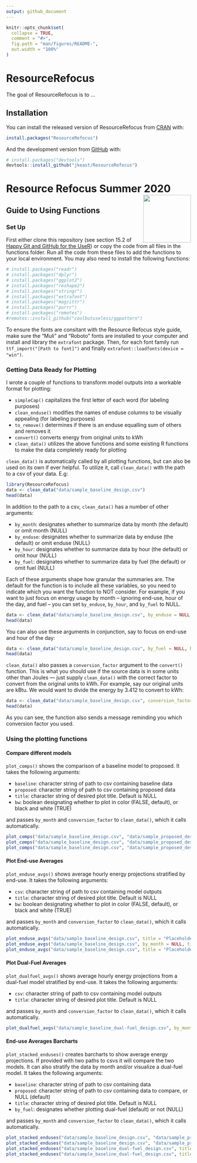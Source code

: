 ```yaml
---
output: github_document
---
```


<!-- README.md is generated from README.Rmd. Please edit that file -->

```r
knitr::opts_chunk$set(
  collapse = TRUE,
  comment = "#>",
  fig.path = "man/figures/README-",
  out.width = "100%"
)
```

# ResourceRefocus

<!-- badges: start -->
<!-- badges: end -->

The goal of ResourceRefocus is to ...

## Installation

You can install the released version of ResourceRefocus from [CRAN](https://CRAN.R-project.org) with:

``` r
install.packages("ResourceRefocus")
```

And the development version from [GitHub](https://github.com/) with:

``` r
# install.packages("devtools")
devtools::install_github("jkeast/ResourceRefocus")
```
# Resource Refocus Summer 2020 <img src="Resource-Refocus-Secondary-Logo-RGB-Borderless.png" align="right" height=130/>

## Guide to Using Functions

### Set Up

First either clone this repository (see section 15.2 of [Happy Git and GitHub for the UseR](https://happygitwithr.com/new-github-first.html#new-github-first)) or copy the code from all files in the functions folder. Run all the code from these files to add the functions to your local environment. You may also need to install the following functions:

```r
# install.packages("readr")
# install.packages("dplyr")
# install.packages("ggplot2")
# install.packages("reshape2")
# install.packages("stringr")
# install.packages("extrafont")
# install.packages("magrittr")
# install.packages("purrr")
# install.packages("remotes")
#remotes::install_github("coolbutuseless/ggpattern")
```


To ensure the fonts are consitant with the Resource Refocus style guide, make sure the "Muli" and "Roboto" fonts are installed to your computer and install and library the `extrafont` package. Then, for each font family run
`ttf_import("[Path to font]")` and finally `extrafont::loadfonts(device = "win")`.

<!-- badges: start -->
<!-- badges: end -->

### Getting Data Ready for Plotting

I wrote a couple of functions to transform model outputs into a workable format for plotting: 

- `simpleCap()` capitalizes the first letter of each word (for labeling purposes)
- `clean_enduse()` modifies the names of enduse columns to be visually appealing (for labeling purposes)
- `to_remove()` determines if there is an enduse equalling sum of others and removes it
- `convert()` converts energy from original units to kWh
- `clean_data()` utilizes the above functions and some existing R functions to make the data completely ready for plotting

`clean_data()` is automatically called by all plotting functions, but can also be used on its own if ever helpful. To utilize it, call `clean_data()` with the path to a csv of your data. E.g:

```r
library(ResourceRefocus)
data <- clean_data("data/sample_baseline_design.csv")
head(data)
```

In addition to the path to a csv, `clean_data()` has a number of other arguments:

- `by_month`: designates whether to summarize data by month (the default) or omit month (NULL)
- `by_enduse`: designates whether to summarize data by enduse (the default) or omit enduse (NULL)
- `by_hour`: designates whether to summarize data by hour (the default) or omit hour (NULL)
- `by_fuel`: designates whether to summarize data by fuel (the default) or omit fuel (NULL)

Each of these arguments shape how granular the summaries are. The default for the function is to include all these variables, so you need to indicate which you want the function to NOT consider. For example, if you want to just focus on energy usage by month -- ignoring end-use, hour of the day, and fuel -- you can set `by_enduse`, `by_hour`, and `by_fuel` to NULL.

```r
data <- clean_data("data/sample_baseline_design.csv", by_enduse = NULL, by_hour = NULL, by_fuel = NULL)
head(data)
```

You can also use these arguments in conjunction, say to focus on end-use and hour of the day:

```r
data <- clean_data("data/sample_baseline_design.csv", by_fuel = NULL, by_month = NULL)
head(data)
```

`clean_data()` also passes a `conversion_factor` argument to the `convert()` function. This is what you should use if the source data is in some units other than Joules --- just supply `clean_data()` with the correct factor to convert from the original units to kWh. For example, say our original units are kBtu. We would want to divide the energy by 3.412 to convert to kWh:

```r
data <- clean_data("data/sample_baseline_design.csv", conversion_factor = 3.412)
head(data)
```

As you can see, the function also sends a message reminding you which conversion factor you used.

### Using the plotting functions

#### Compare different models

`plot_comps()` shows the comparison of a baseline model to proposed. It takes the following arguments:

- `baseline`: character string of path to csv containing baseline data
- `proposed`: character string of path to csv containing proposed data
- `title`: character string of desired plot title. Default is NULL
- `bw`: boolean designating whether to plot in color (FALSE, default), or black and white (TRUE)

and passes `by_month` and `conversion_factor` to `clean_data()`, which it calls automatically.

```r
plot_comps("data/sample_baseline_design.csv", "data/sample_proposed_design_w-pumpsMeter.csv", title = "Placeholder Title")
plot_comps("data/sample_baseline_design.csv", "data/sample_proposed_design_w-pumpsMeter.csv", by_month = NULL, title = "Placeholder Title")
plot_comps("data/sample_baseline_design.csv", "data/sample_proposed_design_w-pumpsMeter.csv", by_month = NULL, title = "Placeholder Title", bw = TRUE)
```

#### Plot End-use Averages

`plot_enduse_avgs()` shows average hourly energy projections stratified by end-use. It takes the following arguments:

- `csv`: character string of path to csv containing model outputs
- `title`: character string of desired plot title. Default is NULL
- `bw`: boolean designating whether to plot in color (FALSE, default), or black and white (TRUE)

and passes `by_month` and `conversion_factor` to `clean_data()`, which it calls automatically.

```r
plot_enduse_avgs("data/sample_baseline_design.csv", title = "Placeholder Title")
plot_enduse_avgs("data/sample_baseline_design.csv", by_month = NULL, title = "Placeholder Title")
plot_enduse_avgs("data/sample_baseline_design.csv", title = "Placeholder Title", by_month = NULL, bw = TRUE)
```

#### Plot Dual-Fuel Averages

`plot_dualfuel_avgs()` shows average hourly energy projections from a dual-fuel model stratified by end-use. It takes the following arguments:

- `csv`: character string of path to csv containing model outputs
- `title`: character string of desired plot title. Default is NULL

and passes `by_month` and `conversion_factor` to `clean_data()`, which it calls automatically.

```r
plot_dualfuel_avgs("data/sample_baseline_dual-fuel_design.csv", by_month = NULL)
```

#### End-use Averages Barcharts

`plot_stacked_enduses()` creates barcharts to show average energy projections. If provided with two paths to csvs it will compare the two models. It can also stratify the data by month and/or visualize a dual-fuel model. It takes the following arguments:

- `baseline`: character string of path to csv containing data
- `proposed`: character string of path to csv containing data to compare, or NULL (default)
- `title`: character string of desired plot title. Default is NULL
- `by_fuel`: designates whether plotting dual-fuel (default) or not (NULL)

and passes `by_month` and `conversion_factor` to `clean_data()`, which it calls automatically.

```r
plot_stacked_enduses("data/sample_baseline_design.csv", "data/sample_proposed_design_w-pumpsMeter.csv", title = "Placeholder Title", by_month = NULL, by_fuel = NULL)
plot_stacked_enduses("data/sample_baseline_design.csv", "data/sample_proposed_design_w-pumpsMeter.csv", title = "Placeholder Title", by_fuel = NULL)
plot_stacked_enduses("data/sample_baseline_dual-fuel_design.csv", title = "Placeholder Title", by_month = NULL)
plot_stacked_enduses("data/sample_baseline_dual-fuel_design.csv", title = "Placeholder Title")
```

